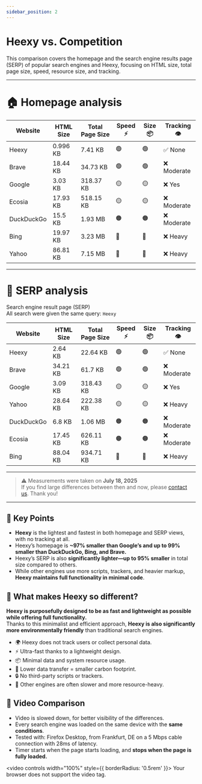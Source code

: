 ---
sidebar_position: 2
---
# Heexy vs. Competition

This comparison covers the homepage and the search engine results page (SERP) of popular search engines and Heexy, focusing on HTML size, total page size, speed, resource size, and tracking.

---

# 🏠 Homepage analysis

| Website        | HTML Size   | Total Page Size | Speed ⚡        | Size 📦         | Tracking 👁️       |
|----------------|-------------|-----------------|-----------------|-----------------|-------------------|
| Heexy          | 0.996 KB    | 7.41 KB         | 🟢              | 🟢              | ✅ None           |
| Brave          | 18.44 KB    | 34.73 KB        | 🟢              | 🟢              | ❌ Moderate       |
| Google         | 3.03 KB     | 318.37 KB       | 🟡              | 🟡              | ❌ Yes            |
| Ecosia         | 17.93 KB    | 518.15 KB       | 🟡              | 🟡              | ❌ Moderate       |
| DuckDuckGo     | 15.5 KB     | 1.93 MB         | 🟠              | 🟠              | ❌ Moderate       |
| Bing           | 19.97 KB    | 3.23 MB         | 🔴              | 🔴              | ❌ Heavy          |
| Yahoo          | 86.81 KB    | 7.15 MB         | 🔴              | 🔴              | ❌ Heavy          |

---
# 🔎 SERP analysis
Search engine result page (SERP) \
All search were given the same query: `Heexy`

| Website        | HTML Size   | Total Page Size | Speed ⚡| Size 📦 | Tracking 👁️       |
|----------------|-------------|-----------------|---------|---------|-------------------|
| Heexy          | 2.64 KB     | 22.64 KB        | 🟢      | 🟢      | ✅ None           |
| Brave          | 34.21 KB    | 61.7 KB         | 🟢      | 🟢      | ❌ Moderate       |
| Google         | 3.09 KB     | 318.43 KB       | 🟡      | 🟡      | ❌ Yes            |
| Yahoo          | 28.64 KB    | 222.38 KB       | 🟡      | 🟡      | ❌ Heavy          |
| DuckDuckGo     | 6.8 KB      | 1.06 MB         | 🟠      | 🟠      | ❌ Moderate       |
| Ecosia         | 17.45 KB    | 626.11 KB       | 🟠      | 🟠      | ❌ Moderate       |
| Bing           | 88.04 KB    | 934.71 KB       | 🔴      | 🔴      | ❌ Heavy          |

---
> ⚠️ Measurements were taken on **July 18, 2025** \
>    If you find large differences between then and now, please [contact us](https://docs.heexy.org/contact). Thank you!
---

## 🚀 Key Points
- **Heexy** is the lightest and fastest in both homepage and SERP views, with no tracking at all.
- Heexy’s homepage is **~97% smaller than Google’s and up to 99% smaller than DuckDuckGo, Bing, and Brave.**
- Heexy’s SERP is also **significantly lighter—up to 95% smaller** in total size compared to others.
- While other engines use more scripts, trackers, and heavier markup, **Heexy maintains full functionality in minimal code**.

## 🤔 What makes Heexy so different?

**Heexy is purposefully designed to be as fast and lightweight as possible while offering full functionality.**  
Thanks to this minimalist and efficient approach, **Heexy is also significantly more environmentally friendly** than traditional search engines.
- 🌍 Heexy does not track users or collect personal data.
- ⚡ Ultra-fast thanks to a lightweight design.
- 📦 Minimal data and system resource usage.
- 🌱 Lower data transfer = smaller carbon footprint.
- 🔒 No third-party scripts or trackers.
- 🐢 Other engines are often slower and more resource-heavy.

## 🎥 Video Comparison
- Video is slowed down, for better visibility of the differences.
- Every search engine was loaded on the same device with the **same conditions**.
- Tested with: Firefox Desktop, from Frankfurt, DE on a 5 Mbps cable connection with 28ms of latency.
- Timer starts when the page starts loading, and **stops when the page is fully loaded.**

<video controls width="100%" style={{ borderRadius: '0.5rem' }}>
  <source src="/img/docs/compare.mp4" type="video/mp4" />
  Your browser does not support the video tag.
</video>
